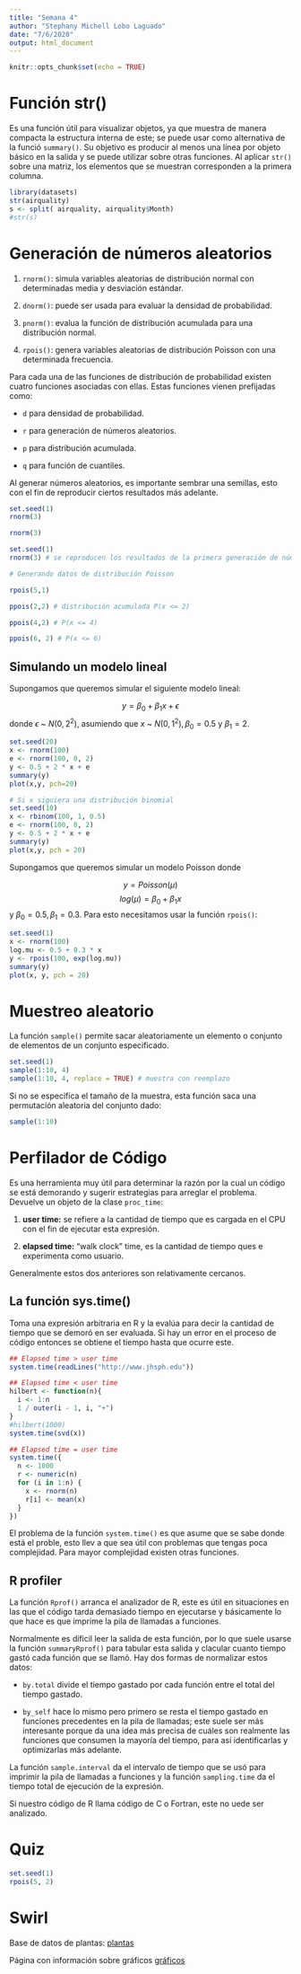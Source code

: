 ---
title: "Semana 4"
author: "Stephany Michell Lobo Laguado"
date: "7/6/2020"
output: html_document
---

```{r setup, include=FALSE}
knitr::opts_chunk$set(echo = TRUE)
```

# Función str()

Es una función útil para visualizar objetos, ya que muestra de manera compacta la estructura interna de este; se puede usar como alternativa de la funció `summary()`. Su objetivo es producir al menos una línea por objeto básico en la salida y se puede utilizar sobre otras funciones. Al aplicar `str()` sobre una matriz, los elementos que se muestran corresponden a la primera columna.

```{r}
library(datasets)
str(airquality)
s <- split( airquality, airquality$Month)
#str(s)
```

# Generación de números aleatorios

1. `rnorm()`: simula variables aleatorias de distribución normal con determinadas media y desviación estándar.

2. `dnorm()`: puede ser usada para evaluar la densidad de probabilidad.

3. `pnorm()`: evalua la función de distribución acumulada para una distribución normal.

4. `rpois()`: genera variables aleatorias de distribución Poisson con una determinada frecuencia.

Para cada una de las funciones de distribución de probabilidad existen cuatro funciones asociadas con ellas. Estas funciones vienen prefijadas como:  

* `d` para densidad de probabilidad.

* `r` para generación de números aleatorios.

* `p` para distribución acumulada.

* `q` para función de cuantiles.

Al generar números aleatorios, es importante sembrar una semillas, esto con el fin de reproducir ciertos resultados más adelante.

```{r}
set.seed(1)
rnorm(3)

rnorm(3)

set.seed(1) 
rnorm(3) # se reproducen los resultados de la primera generación de números aleatorios
```

```{r}
# Generando datos de distribución Poisson

rpois(5,1)

ppois(2,2) # distribución acumulada P(x <= 2)

ppois(4,2) # P(x <= 4)

ppois(6, 2) # P(x <= 6)

```

##  Simulando un modelo lineal

Supongamos que queremos simular el siguiente modelo lineal:  

$$y = \beta_0 + \beta_1 x + \epsilon $$ 
donde $\epsilon$ ~ $N(0, 2^2)$, asumiendo que $x$ ~ $N(0, 1^2), \beta_0 = 0.5$ y $\beta_1 = 2$.

```{r}
set.seed(20)
x <- rnorm(100)
e <- rnorm(100, 0, 2)
y <- 0.5 + 2 * x + e
summary(y)
plot(x,y, pch=20)

# Si x siguiera una distribución binomial
set.seed(10)
x <- rbinom(100, 1, 0.5)
e <- rnorm(100, 0, 2)
y <- 0.5 + 2 * x + e
summary(y)
plot(x,y, pch = 20)
```

Supongamos que queremos simular un modelo Poisson donde  

$$ y = Poisson(\mu) $$
$$ log(\mu) = \beta_0 + \beta_1 x $$
y $\beta_0 = 0.5, \beta_1 = 0.3$. Para esto necesitamos usar la función `rpois()`:

```{r}
set.seed(1)
x <- rnorm(100)
log.mu <- 0.5 + 0.3 * x
y <- rpois(100, exp(log.mu))
summary(y)
plot(x, y, pch = 20)
```

# Muestreo aleatorio

La función `sample()` permite sacar aleatoriamente un elemento o conjunto de elementos de un conjunto especificado.

```{r}
set.seed(1)
sample(1:10, 4)
sample(1:10, 4, replace = TRUE) # muestra con reemplazo
```

Si no se especifica el tamaño de la muestra, esta función saca una permutación aleatoria del conjunto dado:

```{r}
sample(1:10)
```

# Perfilador de Código

Es una herramienta muy útil para determinar la razón por la cual un código se está demorando y sugerir estrategias para arreglar el problema. Devuelve un objeto de la clase `proc_time`:

1. **user time:** se refiere a la cantidad de tiempo que es cargada en el CPU con el fin de ejecutar esta expresión.

2. **elapsed time:** "walk clock" time, es la cantidad de tiempo ques e experimenta como usuario.

Generalmente estos dos anteriores son relativamente cercanos.

## La función sys.time()

Toma una expresión arbitraria en R y la evalúa para decir la cantidad de tiempo que se demoró en ser evaluada. Si hay un error en el proceso de código entonces se obtiene el tiempo hasta que ocurre este.

```{r}
## Elapsed time > user time
system.time(readLines("http://www.jhsph.edu"))

## Elapsed time < user time
hilbert <- function(n){
  i <- 1:n
  1 / outer(i - 1, i, "+")
}
#hilbert(1000)
system.time(svd(x))

## Elapsed time = user time
system.time({
  n <- 1000
  r <- numeric(n)
  for (i in 1:n) {
    x <- rnorm(n)
    r[i] <- mean(x)
  }
})
```

El problema de la función `system.time()` es que asume que se sabe donde está el proble, esto llev a que sea útil con problemas que tengas poca complejidad. Para mayor complejidad existen otras funciones.

## R profiler

La función `Rprof()` arranca el analizador de R, este es útil en situaciones en las que el código tarda demasiado tiempo en ejecutarse y básicamente lo que hace es que imprime la pila de llamadas a funciones.

Normalmente es díficil leer la salida de esta función, por lo que suele usarse la función `summaryRprof()` para tabular esta salida y clacular cuanto tiempo gastó cada función que se llamó. Hay dos formas de normalizar estos datos:

* `by.total` divide el tiempo gastado por cada función entre el total del tiempo gastado.

* `by_self` hace lo mismo pero primero se resta el tiempo gastado en funciones precedentes en la pila de llamadas; este suele ser más interesante porque da una idea más precisa de cuáles son realmente las funciones que consumen la mayoría del tiempo, para así identificarlas y optimizarlas más adelante.

La función `sample.interval` da el intervalo de tiempo que se usó para imprimir la pila de llamadas a funciones y la función `sampling.time` da el tiempo total de ejecución de la expresión.

Si nuestro código de R llama código de C o Fortran, este no uede ser analizado.

# Quiz

```{r}
set.seed(1)
rpois(5, 2)
```

# Swirl  

Base de datos de plantas: [plantas](http://plants.usda.gov/adv_search.html)

Página con información sobre gráficos [gráficos](http://www.ling.upenn.edu/~joseff/rstudy/week4.html)


